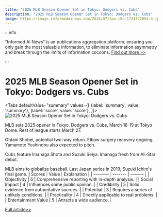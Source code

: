 ```yaml
---
title: "2025 MLB Season Opener Set in Tokyo: Dodgers vs. Cubs"
description: "2025 MLB Season Opener Set in Tokyo: Dodgers vs. Cubs"
image: https://image.informedainews.com/2024/07/Spo-i8u-1721372094-0.jpg
---
```



:::info

"Informed AI News" is an publications aggregation platform, ensuring you only gain the most valuable information, to eliminate information asymmetry and break through the limits of information cocoons.  [Find out more >>](/)

:::

# 2025 MLB Season Opener Set in Tokyo: Dodgers vs. Cubs


<Tabs
	defaultValue="summary"
	values={[
	{label: 'summary', value: 'summary'},
	{label: 'score', value: 'score'},
]}>
<TabItem value="summary">
<img
  src="https://image.informedainews.com/2024/07/Spo-i8u-1721372094-0.jpg"
  alt="2025 MLB Season Opener Set in Tokyo: Dodgers vs. Cubs"
/>



MLB sets 2025 opener in Tokyo. Dodgers vs. Cubs, March 18-19 at Tokyo Dome. Rest of league starts March 27.

Ohtani Shohei, potential two-way return. Elbow surgery recovery ongoing. Yamamoto Yoshinobu also expected to pitch.

Cubs feature Imanaga Shota and Suzuki Seiya. Imanaga fresh from All-Star debut.

MLB aims to globalize baseball. Last Japan series in 2019, Suzuki Ichiro's final game.
</TabItem>
<TabItem value="score">
	| Scores     | Value   | Explanation |
	| -------- | ------- | ------- |
	| Objectivity  | 6    | Comprehensive reporting with in-depth analysis.    |
	| Social Impact | 4     | Influences some public opinion.    |
	| Credibility    | 5    | Solid evidence from authoritative sources.    |
	| Potential    | 3    | Requires a series of unlikely conditions.    |
	| Practicality    | 4    | Directly applicable to real problems.    |
	| Entertainment Value    | 5    | Attracts a wide audience.    |
</TabItem>
</Tabs>

[Full article>>](https://www3.nhk.or.jp/nhkworld/en/news/20240719_10/)
